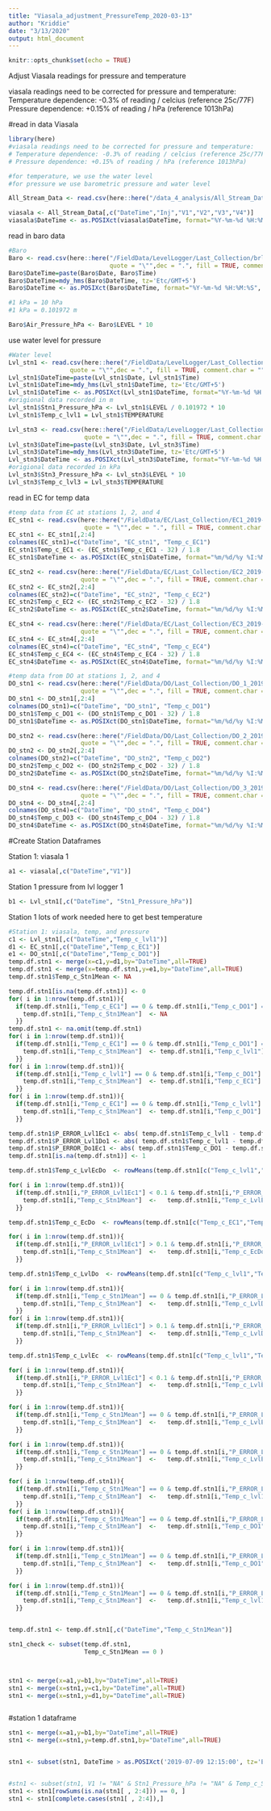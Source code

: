 ```yaml
---
title: "Viasala_adjustment_PressureTemp_2020-03-13"
author: "Kriddie"
date: "3/13/2020"
output: html_document
---
```


```r
knitr::opts_chunk$set(echo = TRUE)
```

Adjust Viasala readings for pressure and temperature

viasala readings need to be corrected for pressure and temperature:
 Temperature dependence: -0.3% of reading / celcius (reference 25c/77F)
 Pressure dependence: +0.15% of reading / hPa (reference 1013hPa)

#read in data Viasala
```r
library(here)
#viasala readings need to be corrected for pressure and temperature:
# Temperature dependence: -0.3% of reading / celcius (reference 25c/77F)
# Pressure dependence: +0.15% of reading / hPa (reference 1013hPa)

#for temperature, we use the water level
#for pressure we use barometric pressure and water level

All_Stream_Data <- read.csv(here::here("/data_4_analysis/All_Stream_Data.csv"))

viasala <- All_Stream_Data[,c("DateTime","Inj","V1","V2","V3","V4")]
viasala$DateTime <- as.POSIXct(viasala$DateTime, format="%Y-%m-%d %H:%M:%S", tz='Etc/GMT+5')

```

read in baro data

```r

#Baro
Baro <- read.csv(here::here("/FieldData/LevelLogger/Last_Collection/brllgr_2019-08-14.csv"),skip=10, header = TRUE, sep = ",",
                            quote = "\"",dec = ".", fill = TRUE, comment.char = "")
Baro$DateTime=paste(Baro$Date, Baro$Time)
Baro$DateTime=mdy_hms(Baro$DateTime, tz='Etc/GMT+5')
Baro$DateTime <- as.POSIXct(Baro$DateTime, format="%Y-%m-%d %H:%M:%S", tz='Etc/GMT+5')

#1 kPa = 10 hPa
#1 kPa = 0.101972 m

Baro$Air_Pressure_hPa <- Baro$LEVEL * 10

```

use water level for pressure
```r
#Water level
Lvl_stn1 <- read.csv(here::here("/FieldData/LevelLogger/Last_Collection/lvlgr_stn1_2019-08-14.csv"),skip=11, header = TRUE, sep = ",",
                 quote = "\"",dec = ".", fill = TRUE, comment.char = "")
Lvl_stn1$DateTime=paste(Lvl_stn1$Date, Lvl_stn1$Time)
Lvl_stn1$DateTime=mdy_hms(Lvl_stn1$DateTime, tz='Etc/GMT+5')
Lvl_stn1$DateTime <- as.POSIXct(Lvl_stn1$DateTime, format="%Y-%m-%d %H:%M:%S", tz='Etc/GMT+5')
#origional data recorded in m
Lvl_stn1$Stn1_Pressure_hPa <- Lvl_stn1$LEVEL / 0.101972 * 10
Lvl_stn1$Temp_c_lvl1 = Lvl_stn1$TEMPERATURE

Lvl_stn3 <- read.csv(here::here("/FieldData/LevelLogger/Last_Collection/lvlgr_stn3_2019-08-14.csv"),skip=11, header = TRUE, sep = ",",
                     quote = "\"",dec = ".", fill = TRUE, comment.char = "")
Lvl_stn3$DateTime=paste(Lvl_stn3$Date, Lvl_stn3$Time)
Lvl_stn3$DateTime=mdy_hms(Lvl_stn3$DateTime, tz='Etc/GMT+5')
Lvl_stn3$DateTime <- as.POSIXct(Lvl_stn3$DateTime, format="%Y-%m-%d %H:%M:%S", tz='Etc/GMT+5')
#origional data recorded in kPa
Lvl_stn3$Stn3_Pressure_hPa <- Lvl_stn3$LEVEL * 10
Lvl_stn3$Temp_c_lvl3 = Lvl_stn3$TEMPERATURE
```

read in EC for temp data
```r

#temp data from EC at stations 1, 2, and 4 
EC_stn1 <- read.csv(here::here("/FieldData/EC/Last_Collection/EC1_2019-08-14.csv"),skip=1, header = TRUE, sep = ",",
                     quote = "\"",dec = ".", fill = TRUE, comment.char = "")
EC_stn1 <- EC_stn1[,2:4]
colnames(EC_stn1)=c("DateTime", "EC_stn1", "Temp_c_EC1")
EC_stn1$Temp_c_EC1 <- (EC_stn1$Temp_c_EC1 - 32) / 1.8 
EC_stn1$DateTime <- as.POSIXct(EC_stn1$DateTime, format="%m/%d/%y %I:%M:%S %p", tz='Etc/GMT+5')

EC_stn2 <- read.csv(here::here("/FieldData/EC/Last_Collection/EC2_2019-08-14.csv"),skip=1, header = TRUE, sep = ",",
                    quote = "\"",dec = ".", fill = TRUE, comment.char = "")
EC_stn2 <- EC_stn2[,2:4]
colnames(EC_stn2)=c("DateTime", "EC_stn2", "Temp_c_EC2")
EC_stn2$Temp_c_EC2 <- (EC_stn2$Temp_c_EC2 - 32) / 1.8
EC_stn2$DateTime <- as.POSIXct(EC_stn2$DateTime, format="%m/%d/%y %I:%M:%S %p", tz='Etc/GMT+5')

EC_stn4 <- read.csv(here::here("/FieldData/EC/Last_Collection/EC3_2019-08-14.csv"),skip=1, header = TRUE, sep = ",",
                    quote = "\"",dec = ".", fill = TRUE, comment.char = "")
EC_stn4 <- EC_stn4[,2:4]
colnames(EC_stn4)=c("DateTime", "EC_stn4", "Temp_c_EC4")
EC_stn4$Temp_c_EC4 <- (EC_stn4$Temp_c_EC4 - 32) / 1.8
EC_stn4$DateTime <- as.POSIXct(EC_stn4$DateTime, format="%m/%d/%y %I:%M:%S %p", tz='Etc/GMT+5')


```

```r
#temp data from DO at stations 1, 2, and 4 
DO_stn1 <- read.csv(here::here("/FieldData/DO/Last_Collection/DO_1_2019-08-14.csv"),skip=1, header = TRUE, sep = ",",
                    quote = "\"",dec = ".", fill = TRUE, comment.char = "")
DO_stn1 <- DO_stn1[,2:4]
colnames(DO_stn1)=c("DateTime", "DO_stn1", "Temp_c_DO1")
DO_stn1$Temp_c_DO1 <- (DO_stn1$Temp_c_DO1 - 32) / 1.8 
DO_stn1$DateTime <- as.POSIXct(DO_stn1$DateTime, format="%m/%d/%y %I:%M:%S %p", tz='Etc/GMT+5')

DO_stn2 <- read.csv(here::here("/FieldData/DO/Last_Collection/DO_2_2019-08-14.csv"),skip=1, header = TRUE, sep = ",",
                    quote = "\"",dec = ".", fill = TRUE, comment.char = "")
DO_stn2 <- DO_stn2[,2:4]
colnames(DO_stn2)=c("DateTime", "DO_stn2", "Temp_c_DO2")
DO_stn2$Temp_c_DO2 <- (DO_stn2$Temp_c_DO2 - 32) / 1.8 
DO_stn2$DateTime <- as.POSIXct(DO_stn2$DateTime, format="%m/%d/%y %I:%M:%S %p", tz='Etc/GMT+5')

DO_stn4 <- read.csv(here::here("/FieldData/DO/Last_Collection/DO_3_2019-08-14.csv"),skip=1, header = TRUE, sep = ",",
                    quote = "\"",dec = ".", fill = TRUE, comment.char = "")
DO_stn4 <- DO_stn4[,2:4]
colnames(DO_stn4)=c("DateTime", "DO_stn4", "Temp_c_DO4")
DO_stn4$Temp_c_DO3 <- (DO_stn4$Temp_c_DO4 - 32) / 1.8
DO_stn4$DateTime <- as.POSIXct(DO_stn4$DateTime, format="%m/%d/%y %I:%M:%S %p", tz='Etc/GMT+5')


```

#Create Station Dataframes

Station 1: viasala 1

```r

a1 <- viasala[,c("DateTime","V1")]

```

Station 1 pressure from lvl logger 1

```r

b1 <- Lvl_stn1[,c("DateTime", "Stn1_Pressure_hPa")]

```

Station 1 lots of work needed here to get best temperature

```r
#Station 1: viasala, temp, and pressure
c1 <- Lvl_stn1[,c("DateTime","Temp_c_lvl1")]
d1 <- EC_stn1[,c("DateTime","Temp_c_EC1")]
e1 <- DO_stn1[,c("DateTime","Temp_c_DO1")]
temp.df.stn1 <- merge(x=c1,y=d1,by="DateTime",all=TRUE)
temp.df.stn1 <- merge(x=temp.df.stn1,y=e1,by="DateTime",all=TRUE)
temp.df.stn1$Temp_c_Stn1Mean <- NA

temp.df.stn1[is.na(temp.df.stn1)] <- 0
for( i in 1:nrow(temp.df.stn1)){
  if(temp.df.stn1[i,"Temp_c_EC1"] == 0 & temp.df.stn1[i,"Temp_c_DO1"] == 0 & temp.df.stn1[i,"Temp_c_lvl1"] ==0 ){  
    temp.df.stn1[i,"Temp_c_Stn1Mean"]  <- NA 
  }}
temp.df.stn1 <- na.omit(temp.df.stn1) 
for( i in 1:nrow(temp.df.stn1)){
  if(temp.df.stn1[i,"Temp_c_EC1"] == 0 & temp.df.stn1[i,"Temp_c_DO1"] == 0 & temp.df.stn1[i,"Temp_c_lvl1"]>0 ){  
    temp.df.stn1[i,"Temp_c_Stn1Mean"]  <- temp.df.stn1[i,"Temp_c_lvl1"] 
  }}
for( i in 1:nrow(temp.df.stn1)){
  if(temp.df.stn1[i,"Temp_c_lvl1"] == 0 & temp.df.stn1[i,"Temp_c_DO1"] == 0 & temp.df.stn1[i,"Temp_c_EC1"]>0 ){ 
    temp.df.stn1[i,"Temp_c_Stn1Mean"]  <- temp.df.stn1[i,"Temp_c_EC1"] 
  }}
for( i in 1:nrow(temp.df.stn1)){
  if(temp.df.stn1[i,"Temp_c_EC1"] == 0 & temp.df.stn1[i,"Temp_c_lvl1"] == 0 & temp.df.stn1[i,"Temp_c_DO1"]>0 ){  
    temp.df.stn1[i,"Temp_c_Stn1Mean"]  <- temp.df.stn1[i,"Temp_c_DO1"] 
  }}

temp.df.stn1$P_ERROR_Lvl1Ec1 <- abs( temp.df.stn1$Temp_c_lvl1 - temp.df.stn1$Temp_c_EC1)/ temp.df.stn1$Temp_c_lvl1
temp.df.stn1$P_ERROR_Lvl1Do1 <- abs( temp.df.stn1$Temp_c_lvl1 - temp.df.stn1$Temp_c_DO1)/ temp.df.stn1$Temp_c_lvl1
temp.df.stn1$P_ERROR_Do1Ec1 <- abs( temp.df.stn1$Temp_c_DO1 - temp.df.stn1$Temp_c_EC1)/ temp.df.stn1$Temp_c_DO1
temp.df.stn1[is.na(temp.df.stn1)] <- 1

temp.df.stn1$Temp_c_LvlEcDo  <- rowMeans(temp.df.stn1[c("Temp_c_lvl1","Temp_c_EC1","Temp_c_DO1")], na.rm=TRUE)

for( i in 1:nrow(temp.df.stn1)){
  if(temp.df.stn1[i,"P_ERROR_Lvl1Ec1"] < 0.1 & temp.df.stn1[i,"P_ERROR_Lvl1Do1"] < 0.1 & temp.df.stn1[i,"P_ERROR_Do1Ec1"] < 0.1 ){  
    temp.df.stn1[i,"Temp_c_Stn1Mean"]  <-   temp.df.stn1[i,"Temp_c_LvlEcDo"]
  }} 

temp.df.stn1$Temp_c_EcDo  <- rowMeans(temp.df.stn1[c("Temp_c_EC1","Temp_c_DO1")], na.rm=TRUE)

for( i in 1:nrow(temp.df.stn1)){
  if(temp.df.stn1[i,"P_ERROR_Lvl1Ec1"] > 0.1 & temp.df.stn1[i,"P_ERROR_Lvl1Do1"] > 0.1 & temp.df.stn1[i,"P_ERROR_Do1Ec1"] < 0.1 ){
    temp.df.stn1[i,"Temp_c_Stn1Mean"]  <-   temp.df.stn1[i,"Temp_c_EcDo"]
  }} 

temp.df.stn1$Temp_c_LvlDo  <- rowMeans(temp.df.stn1[c("Temp_c_lvl1","Temp_c_DO1")], na.rm=TRUE)

for( i in 1:nrow(temp.df.stn1)){
  if(temp.df.stn1[i,"Temp_c_Stn1Mean"] == 0 & temp.df.stn1[i,"P_ERROR_Lvl1Ec1"] > 0.15 & temp.df.stn1[i,"P_ERROR_Lvl1Do1"] < 0.15 & temp.df.stn1[i,"P_ERROR_Do1Ec1"] > 0.15 ){ 
    temp.df.stn1[i,"Temp_c_Stn1Mean"]  <-   temp.df.stn1[i,"Temp_c_LvlDo"]
  }} 
for( i in 1:nrow(temp.df.stn1)){
  if(temp.df.stn1[i,"P_ERROR_Lvl1Ec1"] > 0.1 & temp.df.stn1[i,"P_ERROR_Lvl1Do1"] < 0.1 & temp.df.stn1[i,"P_ERROR_Do1Ec1"] > 0.1 ){ 
    temp.df.stn1[i,"Temp_c_Stn1Mean"]  <-   temp.df.stn1[i,"Temp_c_LvlDo"]
  }} 

temp.df.stn1$Temp_c_LvlEc  <- rowMeans(temp.df.stn1[c("Temp_c_lvl1","Temp_c_EC1")], na.rm=TRUE)

for( i in 1:nrow(temp.df.stn1)){
  if(temp.df.stn1[i,"P_ERROR_Lvl1Ec1"] < 0.1 & temp.df.stn1[i,"P_ERROR_Lvl1Do1"] > 0.1 & temp.df.stn1[i,"P_ERROR_Do1Ec1"] > 0.1 ){ 
    temp.df.stn1[i,"Temp_c_Stn1Mean"]  <-   temp.df.stn1[i,"Temp_c_LvlEc"]
  }} 

for( i in 1:nrow(temp.df.stn1)){
  if(temp.df.stn1[i,"Temp_c_Stn1Mean"] == 0 & temp.df.stn1[i,"P_ERROR_Lvl1Ec1"] > 0.15 & temp.df.stn1[i,"P_ERROR_Lvl1Do1"] < 0.15 & temp.df.stn1[i,"P_ERROR_Do1Ec1"] > 0.15 ){  
    temp.df.stn1[i,"Temp_c_Stn1Mean"]  <-   temp.df.stn1[i,"Temp_c_LvlEc"]
  }} 

for( i in 1:nrow(temp.df.stn1)){
  if(temp.df.stn1[i,"Temp_c_Stn1Mean"] == 0 & temp.df.stn1[i,"P_ERROR_Lvl1Ec1"] < 0.15 & temp.df.stn1[i,"P_ERROR_Lvl1Do1"] < 0.15 & temp.df.stn1[i,"P_ERROR_Do1Ec1"] < 0.15 ){  
    temp.df.stn1[i,"Temp_c_Stn1Mean"]  <-   temp.df.stn1[i,"Temp_c_LvlEcDo"]
  }} 

for( i in 1:nrow(temp.df.stn1)){
  if(temp.df.stn1[i,"Temp_c_Stn1Mean"] == 0 & temp.df.stn1[i,"P_ERROR_Lvl1Ec1"] < 0.10 & temp.df.stn1[i,"P_ERROR_Lvl1Do1"] < 0.10 ){  
    temp.df.stn1[i,"Temp_c_Stn1Mean"]  <-   temp.df.stn1[i,"Temp_c_lvl1"]
  }} 
for( i in 1:nrow(temp.df.stn1)){
  if(temp.df.stn1[i,"Temp_c_Stn1Mean"] == 0 & temp.df.stn1[i,"P_ERROR_Lvl1Do1"] < 0.10 & temp.df.stn1[i,"P_ERROR_Do1Ec1"] < 0.10 ){  
    temp.df.stn1[i,"Temp_c_Stn1Mean"]  <-   temp.df.stn1[i,"Temp_c_DO1"]
  }} 

for( i in 1:nrow(temp.df.stn1)){
  if(temp.df.stn1[i,"Temp_c_Stn1Mean"] == 0 & temp.df.stn1[i,"P_ERROR_Lvl1Do1"] < 0.10 & temp.df.stn1[i,"P_ERROR_Do1Ec1"] < 0.10 ){  
    temp.df.stn1[i,"Temp_c_Stn1Mean"]  <-   temp.df.stn1[i,"Temp_c_DO1"]
  }} 

for( i in 1:nrow(temp.df.stn1)){
  if(temp.df.stn1[i,"Temp_c_Stn1Mean"] == 0 & temp.df.stn1[i,"P_ERROR_Lvl1Do1"] > 0.10 & temp.df.stn1[i,"P_ERROR_Do1Ec1"] > 0.10 & temp.df.stn1[i,"P_ERROR_Lvl1Ec1"] > 0.15){  
    temp.df.stn1[i,"Temp_c_Stn1Mean"]  <-   temp.df.stn1[i,"Temp_c_lvl1"]
  }} 


temp.df.stn1 <- temp.df.stn1[,c("DateTime","Temp_c_Stn1Mean")]

stn1_check <- subset(temp.df.stn1,
                     Temp_c_Stn1Mean == 0 )



stn1 <- merge(x=a1,y=b1,by="DateTime",all=TRUE)
stn1 <- merge(x=stn1,y=c1,by="DateTime",all=TRUE)
stn1 <- merge(x=stn1,y=d1,by="DateTime",all=TRUE)



```

#station 1 dataframe
```r


stn1 <- merge(x=a1,y=b1,by="DateTime",all=TRUE)
stn1 <- merge(x=stn1,y=temp.df.stn1,by="DateTime",all=TRUE)


stn1 <- subset(stn1, DateTime > as.POSIXct('2019-07-09 12:15:00', tz='Etc/GMT+5') )


#stn1 <- subset(stn1, V1 != "NA" & Stn1_Pressure_hPa != "NA" & Temp_c_Stn1Mean != "NA")
stn1 <- stn1[rowSums(is.na(stn1[ , 2:4])) == 0, ]
stn1 <- stn1[complete.cases(stn1[ , 2:4]),]

```



```r



```